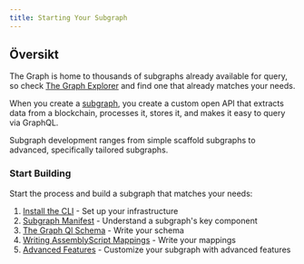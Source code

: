 ```yaml
---
title: Starting Your Subgraph
---
```


## Översikt

The Graph is home to thousands of subgraphs already available for query, so check [The Graph Explorer](https://thegraph.com/explorer) and find one that already matches your needs.

When you create a [subgraph](/subgraphs/), you create a custom open API that extracts data from a blockchain, processes it, stores it, and makes it easy to query via GraphQL.

Subgraph development ranges from simple scaffold subgraphs to advanced, specifically tailored subgraphs.

### Start Building

Start the process and build a subgraph that matches your needs:

1. [Install the CLI](/developing/creating-a-subgraph/install-the-cli/) - Set up your infrastructure
2. [Subgraph Manifest](/developing/creating-a-subgraph/subgraph-manifest/) - Understand a subgraph's key component
3. [The Graph Ql Schema](/developing/creating-a-subgraph/ql-schema/) - Write your schema
4. [Writing AssemblyScript Mappings](/developing/creating-a-subgraph/assemblyscript-mappings/) - Write your mappings
5. [Advanced Features](/developing/creating-a-subgraph/advanced/) - Customize your subgraph with advanced features
